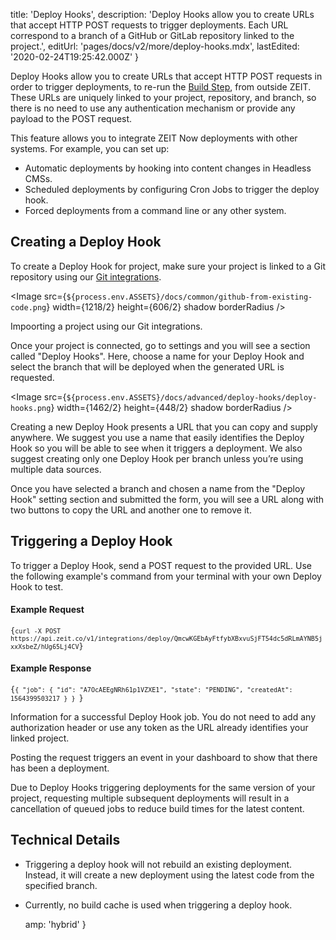 
  title: 'Deploy Hooks',
  description:
    'Deploy Hooks allow you to create URLs that accept HTTP POST requests to trigger deployments. Each URL correspond to a branch of a GitHub or GitLab repository linked to the project.',
  editUrl: 'pages/docs/v2/more/deploy-hooks.mdx',
  lastEdited: '2020-02-24T19:25:42.000Z'
}

Deploy Hooks allow you to create URLs that accept HTTP POST requests in order to trigger deployments, to re-run the [Build Step](/docs/v2/build-step), from outside ZEIT. These URLs are uniquely linked to your project, repository, and branch, so there is no need to use any authentication mechanism or provide any payload to the POST request.

This feature allows you to integrate ZEIT Now deployments with other systems. For example, you can set up:

- Automatic deployments by hooking into content changes in Headless CMSs.
- Scheduled deployments by configuring Cron Jobs to trigger the deploy hook.
- Forced deployments from a command line or any other system.

## Creating a Deploy Hook

To create a Deploy Hook for project, make sure your project is linked to a Git repository using our [Git integrations](/docs/v2/git-integrations).

<Image
  src={`${process.env.ASSETS}/docs/common/github-from-existing-code.png`}
  width={1218/2}
  height={606/2}
  shadow
  borderRadius
/>
<Caption>Impoorting a project using our Git integrations.</Caption>

Once your project is connected, go to settings and you will see a section called "Deploy Hooks". Here, choose a name for your Deploy Hook and select the branch that will be deployed when the generated URL is requested.

<Image
  src={`${process.env.ASSETS}/docs/advanced/deploy-hooks/deploy-hooks.png`}
  width={1462/2}
  height={448/2}
  shadow
  borderRadius
/>
<Caption>Creating a new Deploy Hook presents a URL that you can copy and supply anywhere.</Caption>

<Note>
  We suggest you use a name that easily identifies the Deploy Hook so you will
  be able to see when it triggers a deployment. We also suggest creating only
  one Deploy Hook per branch unless you’re using multiple data sources.
</Note>

Once you have selected a branch and chosen a name from the "Deploy Hook" setting section and submitted the form, you will see a URL along with two buttons to copy the URL and another one to remove it.

## Triggering a Deploy Hook

To trigger a Deploy Hook, send a POST request to the provided URL. Use the following example's command from your terminal with your own Deploy Hook to test.

#### Example Request

<Code>{`curl -X POST https://api.zeit.co/v1/integrations/deploy/QmcwKGEbAyFtfybXBxvuSjFT54dc5dRLmAYNB5jxxXsbeZ/hUg65Lj4CV`}</Code>

#### Example Response

<Code lang="json">{`{
  "job": {
    "id": "A7OcAEEgNRh61p1VZXE1",
    "state": "PENDING",
    "createdAt": 1564399503217
  }
}
`}</Code>
<Caption>Information for a successful Deploy Hook job.</Caption>

<Note>
  You do not need to add any authorization header or use any token as the URL
  already identifies your linked project.
</Note>

Posting the request triggers an event in your dashboard to show that there has been a deployment.

Due to Deploy Hooks triggering deployments for the same version of your project, requesting multiple subsequent deployments will result in a cancellation of queued jobs to reduce build times for the latest content.

## Technical Details

- Triggering a deploy hook will not rebuild an existing deployment. Instead, it will create a new deployment using the latest code from the specified branch.
- Currently, no build cache is used when triggering a deploy hook.


  amp: 'hybrid'
}
